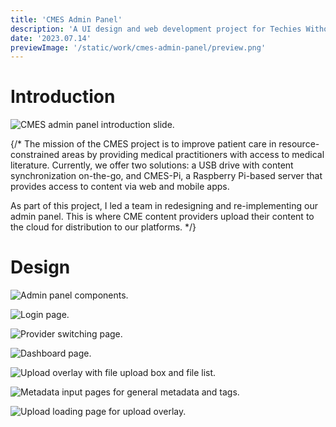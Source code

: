 ```yaml
---
title: 'CMES Admin Panel'
description: 'A UI design and web development project for Techies Without Borders. Enabling medical practitioners in resource-constrained areas to improve patient care, by providing them with access to continuing medical education (CME) content. I led the redesign and re-implementation of our admin panel, which facilitates the distribution of medical content.'
date: '2023.07.14'
previewImage: '/static/work/cmes-admin-panel/preview.png'
---
```


# Introduction

![CMES admin panel introduction slide.](/static/work/cmes-admin-panel/preview.png)

{/* The mission of the CMES project is to improve patient care in resource-constrained areas by providing medical practitioners with access to medical literature. Currently, we offer two solutions: a USB drive with content synchronization on-the-go, and CMES-Pi, a Raspberry Pi-based server that provides access to content via web and mobile apps.

As part of this project, I led a team in redesigning and re-implementing our admin panel. This is where CME content providers upload their content to the cloud for distribution to our platforms. */}

# Design

![Admin panel components.](/static/work/cmes-admin-panel/design-1.png)

![Login page.](/static/work/cmes-admin-panel/design-2.png)

![Provider switching page.](/static/work/cmes-admin-panel/design-3.png)

![Dashboard page.](/static/work/cmes-admin-panel/design-4.png)

![Upload overlay with file upload box and file list.](/static/work/cmes-admin-panel/design-5.png)

![Metadata input pages for general metadata and tags.](/static/work/cmes-admin-panel/design-6.png)

![Upload loading page for upload overlay.](/static/work/cmes-admin-panel/design-7.png)